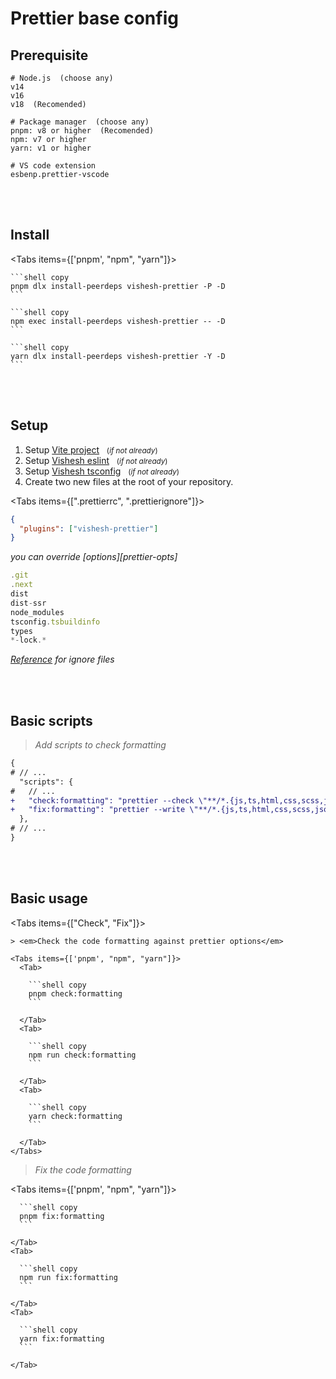 
# Prettier base config

## Prerequisite

```shell
# Node.js  (choose any)
v14
v16
v18  (Recomended)

# Package manager  (choose any)
pnpm: v8 or higher  (Recomended)
npm: v7 or higher
yarn: v1 or higher

# VS code extension
esbenp.prettier-vscode
```

<br />
<br />

## Install

<Tabs items={['pnpm', "npm", "yarn"]}>
  <Tab>

    ```shell copy
    pnpm dlx install-peerdeps vishesh-prettier -P -D
    ```

  </Tab>
  <Tab>

    ```shell copy
    npm exec install-peerdeps vishesh-prettier -- -D
    ```

  </Tab>
  <Tab>

    ```shell copy
    yarn dlx install-peerdeps vishesh-prettier -Y -D
    ```

  </Tab>
</Tabs>

<br />
<br />

## Setup

1. Setup [Vite project][vite] &nbsp;&nbsp;<small>(_if not already_)</small>
2. Setup [Vishesh eslint][eslint] &nbsp;&nbsp;<small>(_if not already_)</small>
3. Setup [Vishesh tsconfig][tsconfig] &nbsp;&nbsp;<small>(_if not already_)</small>
4. Create two new files at the root of your repository.

<Tabs items={[".prettierrc", ".prettierignore"]}>

<Tab>

```json filename=".prettierrc" copy
{
  "plugins": ["vishesh-prettier"]
}
```

<Callout type="info">
  <em>you can override [options][prettier-opts]</em>
</Callout>

</Tab>

<Tab>

```js filename=".prettierignore" copy
.git
.next
dist
dist-ssr
node_modules
tsconfig.tsbuildinfo
types
*-lock.*
```

<Callout type="info">_[Reference][prettier-ignore ] for ignore files_</Callout>

</Tab>
</Tabs>

<br />
<br />

## Basic scripts

> <em>Add scripts to check formatting</em>

```diff filename="package.json"
{
# // ...
  "scripts": {
#   // ...
+   "check:formatting": "prettier --check \"**/*.{js,ts,html,css,scss,json}\"",
+   "fix:formatting": "prettier --write \"**/*.{js,ts,html,css,scss,json}\""
  },
# // ...
}
```

<br />
<br />

## Basic usage

<Tabs items={["Check", "Fix"]}>
  <Tab>

    > <em>Check the code formatting against prettier options</em>

    <Tabs items={['pnpm', "npm", "yarn"]}>
      <Tab>

        ```shell copy
        pnpm check:formatting
        ```

      </Tab>
      <Tab>

        ```shell copy
        npm run check:formatting
        ```

      </Tab>
      <Tab>

        ```shell copy
        yarn check:formatting
        ```

      </Tab>
    </Tabs>

  </Tab>
  <Tab>

> <em>Fix the code formatting</em>

  <Tabs items={['pnpm', "npm", "yarn"]}>
    <Tab>

      ```shell copy
      pnpm fix:formatting
      ```

    </Tab>
    <Tab>

      ```shell copy
      npm run fix:formatting
      ```

    </Tab>
    <Tab>

      ```shell copy
      yarn fix:formatting
      ```

    </Tab>

  </Tabs>

  </Tab>
</Tabs>

[prettier-opts]: https://prettier.io/docs/en/options.html "Prettier rules documentation"
[prettier-ignore]: https://prettier.io/docs/en/ignore.html "Prettier ignore documentation"
[vite]: https://vitejs.dev/guide/#scaffolding-your-first-vite-project "Setup vite project"
[eslint]: /configs/eslint/base "Vishesh eslint documentation"
[tsconfig]: /configs/tsconfig/base "Vishesh typescript documentation"
